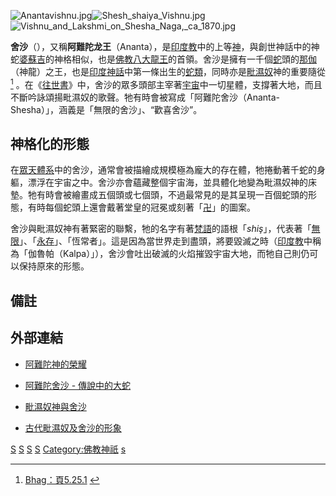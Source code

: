 [[File:Anantavishnu.jpg|right]][[File:Shesh_shaiya_Vishnu.jpg|right]]
[[File:Vishnu_and_Lakshmi_on_Shesha_Naga,_ca_1870.jpg|right]]

'''舍沙'''（{{lang-sa|शेष|Śeṣa}}），又稱'''阿難陀龙王'''（Ananta），是[[印度教|印度教]]中的上等[[神|神]]，與創世神話中的神蛇[[婆蘇吉|婆蘇吉]]的神格相似，也是[[佛教|佛教]][[八大龍王|八大龍王]]的首領。舍沙是擁有一千個[[眼鏡蛇|蛇]]頭的[[那伽|那伽]]（神龍）之王，也是[[印度神話|印度神話]]中第一條出生的[[蛇類|蛇類]]，同時亦是[[毗濕奴|毗濕奴]]神的重要隨從<ref> [http://vedabase.net/sb/5/25/1/en1 Bhag：頁5.25.1] {{webarchive|url=https://web.archive.org/web/20071223005139/http://vedabase.net/sb/5/25/1/en1 |date=2007-12-23 }} </ref> 。在《[[往世書|往世書]]》中，舍沙的眾多頭部主宰著[[宇宙|宇宙]]中一切星體，支撐著大地，而且不斷吟詠頌揚毗濕奴的歌聲。牠有時會被寫成「阿難陀舍沙（Ananta-Shesha）」，涵義是「無限的舍沙」、“歡喜舍沙”。

==神格化的形態==
在[[提婆|眾天體系]]中的舍沙，通常會被描繪成規模極為龐大的存在體，牠捲動著千蛇的身軀，漂浮在宇宙之中。舍沙亦會蘊藏整個宇宙海，並具體化地變為毗濕奴神的床墊。牠有時會被繪畫成五個頭或七個頭，不過最常見的是其呈現一百個蛇頭的形態，有時每個蛇頭上還會戴著堂皇的冠冕或刻著「[[卍|卍]]」的圖案。

舍沙與毗濕奴神有著緊密的聯繫，牠的名字有著[[梵語|梵語]]的語根「''shiş''」，代表著「[[無限|無限]]」、「[[永存|永存]]」、「恆常者」。這是因為當世界走到盡頭，將要毀滅之時（[[印度教|印度教]]中稱為「伽魯帕（Kalpa）」），舍沙會吐出破滅的火焰摧毀宇宙大地，而牠自己則仍可以保持原來的形態。

==備註==
{{reflist}}

==外部連結==
{{commons category|Shesha}}
*{{en}}[https://web.archive.org/web/20070716193641/http://vedabase.net/sb/5/25/en1 阿難陀神的榮耀]
*{{en}}[https://web.archive.org/web/20060422191457/http://spirituality.indiatimes.com/articleshow/953344.cms 阿難陀舍沙 - 傳說中的大蛇]
*{{en}}[https://web.archive.org/web/20060507115745/http://www.krishna.com/main.php?id=619 毗濕奴神與舍沙]
*{{en}}[http://www.art-and-archaeology.com/india/badami/cave305.html 古代毗濕奴及舍沙的形象]

{{印度神話}}

[[Category:印度教神祇|S]]
[[Category:神話傳說中的蛇|S]]
[[Category:龍|S]]
[[Category:梵语词汇|S]]
[[Category:佛教神祇|Category:佛教神祇]]
[[Category:有複數頭部的傳說生物|s]]